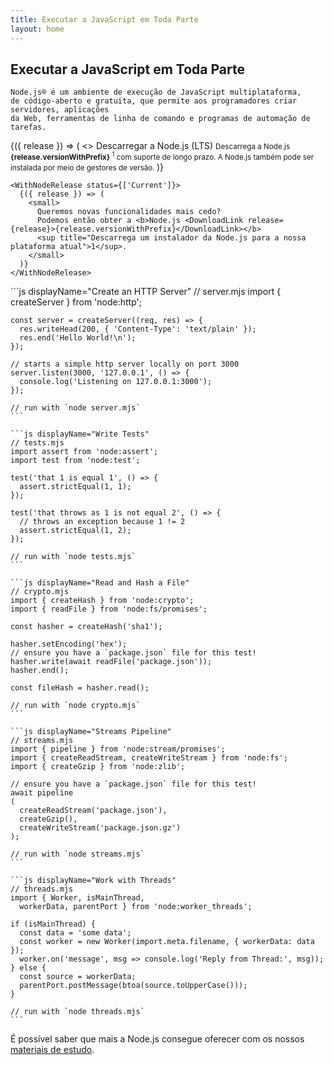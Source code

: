 ```yaml
---
title: Executar a JavaScript em Toda Parte
layout: home
---
```


<section>
  <WithBadgeGroup section="index" />

  <div>
    <h1 className="special">Executar a JavaScript em Toda Parte</h1>

    Node.js® é um ambiente de execução de JavaScript multiplataforma,
    de código-aberto e gratuita, que permite aos programadores criar servidores, aplicações
    da Web, ferramentas de linha de comando e programas de automação de tarefas.

  </div>

  <div>
    <WithNodeRelease status={['LTS']}>
      {({ release }) => (
        <>
          <DownloadButton release={release}>Descarregar a Node.js (LTS)</DownloadButton>
          <small>
            Descarrega a Node.js <b>{release.versionWithPrefix}</b>
            <sup title="Downloads a Node.js installer for your current platform">1</sup> com suporte de longo prazo.
            A Node.js também pode ser instalada por meio de <Link href="/download">gestores de versão</Link>.
          </small>
        </>
      )}
    </WithNodeRelease>

    <WithNodeRelease status={['Current']}>
      {({ release }) => (
        <small>
          Queremos novas funcionalidades mais cedo?
          Podemos então obter a <b>Node.js <DownloadLink release={release}>{release.versionWithPrefix}</DownloadLink></b>
          <sup title="Descarrega um instalador da Node.js para a nossa plataforma atual">1</sup>.
        </small>
      )}
    </WithNodeRelease>

  </div>
</section>

<section>
  <div>
    ```js displayName="Create an HTTP Server"
    // server.mjs
    import { createServer } from 'node:http';

    const server = createServer((req, res) => {
      res.writeHead(200, { 'Content-Type': 'text/plain' });
      res.end('Hello World!\n');
    });

    // starts a simple http server locally on port 3000
    server.listen(3000, '127.0.0.1', () => {
      console.log('Listening on 127.0.0.1:3000');
    });

    // run with `node server.mjs`
    ```

    ```js displayName="Write Tests"
    // tests.mjs
    import assert from 'node:assert';
    import test from 'node:test';

    test('that 1 is equal 1', () => {
      assert.strictEqual(1, 1);
    });

    test('that throws as 1 is not equal 2', () => {
      // throws an exception because 1 != 2
      assert.strictEqual(1, 2);
    });

    // run with `node tests.mjs`
    ```

    ```js displayName="Read and Hash a File"
    // crypto.mjs
    import { createHash } from 'node:crypto';
    import { readFile } from 'node:fs/promises';

    const hasher = createHash('sha1');

    hasher.setEncoding('hex');
    // ensure you have a `package.json` file for this test!
    hasher.write(await readFile('package.json'));
    hasher.end();

    const fileHash = hasher.read();

    // run with `node crypto.mjs`
    ```

    ```js displayName="Streams Pipeline"
    // streams.mjs
    import { pipeline } from 'node:stream/promises';
    import { createReadStream, createWriteStream } from 'node:fs';
    import { createGzip } from 'node:zlib';

    // ensure you have a `package.json` file for this test!
    await pipeline
    (
      createReadStream('package.json'),
      createGzip(),
      createWriteStream('package.json.gz')
    );

    // run with `node streams.mjs`
    ```

    ```js displayName="Work with Threads"
    // threads.mjs
    import { Worker, isMainThread,
      workerData, parentPort } from 'node:worker_threads';

    if (isMainThread) {
      const data = 'some data';
      const worker = new Worker(import.meta.filename, { workerData: data });
      worker.on('message', msg => console.log('Reply from Thread:', msg));
    } else {
      const source = workerData;
      parentPort.postMessage(btoa(source.toUpperCase()));
    }

    // run with `node threads.mjs`
    ```

  </div>

É possível saber que mais a Node.js consegue oferecer com os nossos [materiais de estudo](/learn).

</section>
